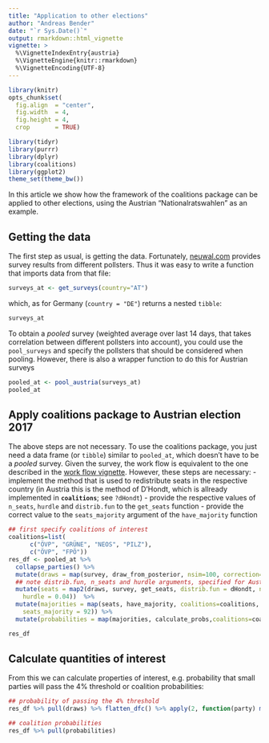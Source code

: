 ```yaml
---
title: "Application to other elections"
author: "Andreas Bender"
date: "`r Sys.Date()`"
output: rmarkdown::html_vignette
vignette: >
  %\VignetteIndexEntry{austria}
  %\VignetteEngine{knitr::rmarkdown}
  %\VignetteEncoding{UTF-8}
---
```



```r
library(knitr)
opts_chunk$set(
  fig.align  = "center",
  fig.width  = 4,
  fig.height = 4,
  crop       = TRUE)
```


```r
library(tidyr)
library(purrr)
library(dplyr)
library(coalitions)
library(ggplot2)
theme_set(theme_bw())
```

In this article we show how the framework of the coalitions package can be
applied to other elections, using the Austrian "Nationalratswahlen" as
an example.

## Getting the data
The first step as usual, is getting the data. Fortunately,
[neuwal.com](neuwal.com) provides survey results from different pollsters. Thus
it was easy to write a function that imports data from that file:

```r
surveys_at <- get_surveys(country="AT")
```

which, as for Germany (`country = "DE"`) returns a nested `tibble`:
```r
surveys_at
```

To obtain a *pooled*  survey (weighted average over last 14 days, that takes
correlation between different pollsters into account), you could use the
`pool_surveys` and specify the pollsters that should be considered when pooling.
However, there is also a wrapper function to do this for Austrian surveys
```r
pooled_at <- pool_austria(surveys_at)
pooled_at
```

## Apply coalitions package to Austrian election 2017
The above steps are not necessary. To use the coalitions package, you just
need a data frame (or `tibble`) similar to `pooled_at`, which doesn't have to
be a *pooled* survey. Given the survey, the work flow is equivalent to the one
described in the [work flow vignette](https://adibender.github.io/coalitions/articles/workflow.html).
However, these steps are necessary:
- implement the method that is used to redistribute seats in the respective
country (in Austria this is the method of D'Hondt, which is allready implemented
in **`coalitions`**; see `?dHondt`)
- provide the respective values of `n_seats`, `hurdle` and `distrib.fun` to
the `get_seats` function
- provide the correct value to the `seats_majority` argument of the `have_majority`
function

```r
## first specify coalitions of interest
coalitions=list(
      c("ÖVP", "GRÜNE", "NEOS", "PILZ"),
      c("ÖVP", "FPÖ"))
res_df <- pooled_at %>%
  collapse_parties() %>%
  mutate(draws = map(survey, draw_from_posterior, nsim=100, correction=0.005)) %>%
  ## note distrib.fun, n_seats and hurdle arguments, specified for Austria
  mutate(seats = map2(draws, survey, get_seats, distrib.fun = dHondt, n_seats = 183,
    hurdle = 0.04))  %>%
  mutate(majorities = map(seats, have_majority, coalitions=coalitions,
    seats_majority = 92)) %>%
  mutate(probabilities = map(majorities, calculate_probs,coalitions=coalitions))

res_df
```

## Calculate quantities of interest
From this we can calculate properties of interest, e.g. probability that
small parties will pass the 4% threshold or coalition probabilities:

```r
## probability of passing the 4% threshold
res_df %>% pull(draws) %>% flatten_dfc() %>% apply(2, function(party) mean(party > 0.04))

## coalition probabilities
res_df %>% pull(probabilities)
```
